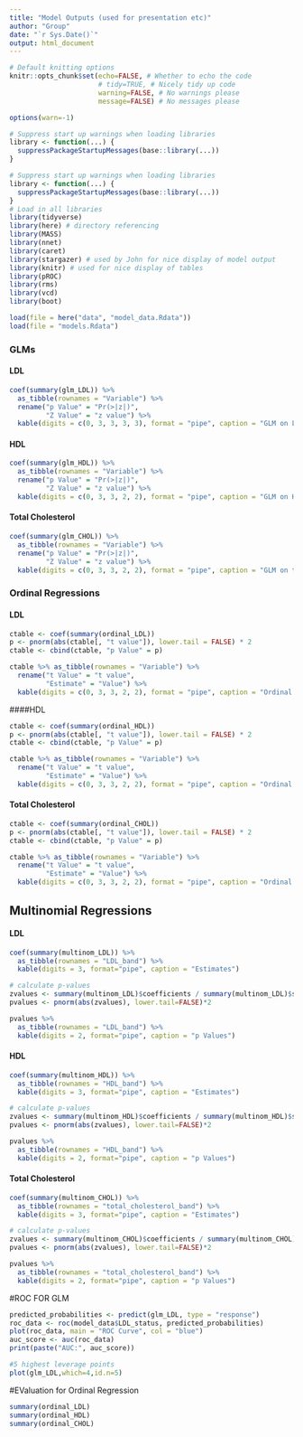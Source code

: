 ```yaml
---
title: "Model Outputs (used for presentation etc)"
author: "Group"
date: "`r Sys.Date()`"
output: html_document
---
```


```r
# Default knitting options
knitr::opts_chunk$set(echo=FALSE, # Whether to echo the code
                      # tidy=TRUE, # Nicely tidy up code
                      warning=FALSE, # No warnings please 
                      message=FALSE) # No messages please

options(warn=-1) 

# Suppress start up warnings when loading libraries
library <- function(...) {
  suppressPackageStartupMessages(base::library(...))
}
```

```r
# Suppress start up warnings when loading libraries
library <- function(...) {
  suppressPackageStartupMessages(base::library(...))
}
# Load in all libraries
library(tidyverse)
library(here) # directory referencing
library(MASS)
library(nnet)
library(caret)
library(stargazer) # used by John for nice display of model output
library(knitr) # used for nice display of tables
library(pROC)
library(rms)
library(vcd)
library(boot)
```


```r
load(file = here("data", "model_data.Rdata"))
load(file = "models.Rdata")
```


### GLMs

#### LDL

```r
coef(summary(glm_LDL)) %>%
  as_tibble(rownames = "Variable") %>%
  rename("p Value" = "Pr(>|z|)",
         "Z Value" = "z value") %>%
  kable(digits = c(0, 3, 3, 3, 3), format = "pipe", caption = "GLM on LDL_status")
```

#### HDL

```r
coef(summary(glm_HDL)) %>%
  as_tibble(rownames = "Variable") %>%
  rename("p Value" = "Pr(>|z|)",
         "Z Value" = "z value") %>%
  kable(digits = c(0, 3, 3, 2, 2), format = "pipe", caption = "GLM on HDL_status")
```

#### Total Cholesterol

```r
coef(summary(glm_CHOL)) %>%
  as_tibble(rownames = "Variable") %>%
  rename("p Value" = "Pr(>|z|)",
         "Z Value" = "z value") %>%
  kable(digits = c(0, 3, 3, 2, 2), format = "pipe", caption = "GLM on total_cholesterol_status")
```


### Ordinal Regressions

#### LDL
```r
ctable <- coef(summary(ordinal_LDL))
p <- pnorm(abs(ctable[, "t value"]), lower.tail = FALSE) * 2
ctable <- cbind(ctable, "p Value" = p)

ctable %>% as_tibble(rownames = "Variable") %>%
  rename("t Value" = "t value",
         "Estimate" = "Value") %>%
  kable(digits = c(0, 3, 3, 2, 2), format = "pipe", caption = "Ordinal on LDL")
```

####HDL
```r
ctable <- coef(summary(ordinal_HDL))
p <- pnorm(abs(ctable[, "t value"]), lower.tail = FALSE) * 2
ctable <- cbind(ctable, "p Value" = p)

ctable %>% as_tibble(rownames = "Variable") %>%
  rename("t Value" = "t value",
         "Estimate" = "Value") %>%
  kable(digits = c(0, 3, 3, 2, 2), format = "pipe", caption = "Ordinal on HDL")
```

#### Total Cholesterol
```r
ctable <- coef(summary(ordinal_CHOL))
p <- pnorm(abs(ctable[, "t value"]), lower.tail = FALSE) * 2
ctable <- cbind(ctable, "p Value" = p)

ctable %>% as_tibble(rownames = "Variable") %>%
  rename("t Value" = "t value",
         "Estimate" = "Value") %>%
  kable(digits = c(0, 3, 3, 2, 2), format = "pipe", caption = "Ordinal on total_cholesterol")
```

## Multinomial Regressions

#### LDL
```r
coef(summary(multinom_LDL)) %>% 
  as_tibble(rownames = "LDL_band") %>% 
  kable(digits = 3, format="pipe", caption = "Estimates")

# calculate p-values
zvalues <- summary(multinom_LDL)$coefficients / summary(multinom_LDL)$standard.errors
pvalues <- pnorm(abs(zvalues), lower.tail=FALSE)*2

pvalues %>%  
  as_tibble(rownames = "LDL_band") %>% 
  kable(digits = 2, format="pipe", caption = "p Values")

```

#### HDL
```r
coef(summary(multinom_HDL)) %>% 
  as_tibble(rownames = "HDL_band") %>% 
  kable(digits = 3, format="pipe", caption = "Estimates")

# calculate p-values
zvalues <- summary(multinom_HDL)$coefficients / summary(multinom_HDL)$standard.errors
pvalues <- pnorm(abs(zvalues), lower.tail=FALSE)*2

pvalues %>%  
  as_tibble(rownames = "HDL_band") %>% 
  kable(digits = 2, format="pipe", caption = "p Values")

```

#### Total Cholesterol
```r
coef(summary(multinom_CHOL)) %>% 
  as_tibble(rownames = "total_cholesterol_band") %>% 
  kable(digits = 3, format="pipe", caption = "Estimates")

# calculate p-values
zvalues <- summary(multinom_CHOL)$coefficients / summary(multinom_CHOL)$standard.errors
pvalues <- pnorm(abs(zvalues), lower.tail=FALSE)*2

pvalues %>%  
  as_tibble(rownames = "total_cholesterol_band") %>% 
  kable(digits = 2, format="pipe", caption = "p Values")

```

#ROC FOR GLM
```r
predicted_probabilities <- predict(glm_LDL, type = "response")
roc_data <- roc(model_data$LDL_status, predicted_probabilities)
plot(roc_data, main = "ROC Curve", col = "blue")
auc_score <- auc(roc_data)
print(paste("AUC:", auc_score))
```

```r
#5 highest leverage points
plot(glm_LDL,which=4,id.n=5)
```

#EValuation for Ordinal Regression
```r
summary(ordinal_LDL)
summary(ordinal_HDL)
summary(ordinal_CHOL)

```






